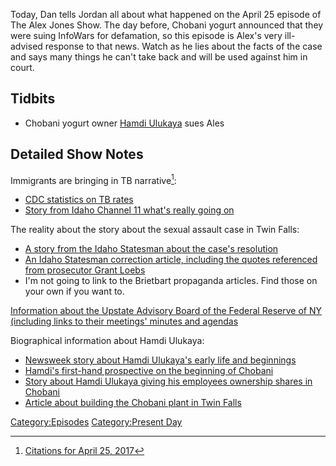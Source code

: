 {{DEFAULTSORT:
    #_EPISODE_0034:April 25, 2017
}}{{Episode
    | title           = April 25, 2017
    | caption         = Listen to this episode on [https://knowledgefight.libsyn.com/knowledge-fight-april-25-2017 Libsyn] [https://open.spotify.com/episode/0lypKRWfdw4p80PshOg6lW Spotify], Read the [[Transcript/34: April 25, 2017|Unofficial Transcript]]
    | episodeNumber   = 34
    | length          = 02:48:25
    | airDate         = April 28, 2017
    | coverageDate    = April 25, 2017
    | episodeType     = [[:Category:Present Day|Present Day]]
    | appearance      = [[Hamdi Ulukaya]]
    | oocDrop         = I will win or I will die.
    | previousEpisode = [[33: April 22, 2017]]
    | nextEpisode     = [[35: Custody Press Conference]]
}}

{{Stub}}

Today, Dan tells Jordan all about what happened on the April 25 episode of The Alex Jones Show. The day before, Chobani yogurt announced that they were suing InfoWars for defamation, so this episode is Alex's very ill-advised response to that news. Watch as he lies about the facts of the case and says many things he can't take back and will be used against him in court.

==Tidbits==

*Chobani yogurt owner [[Hamdi Ulukaya]] sues Ales

==Detailed Show Notes==

Immigrants are bringing in TB narrative<ref>[https://knowledgefight.com/research/2017/4/27/citations-for-april-25-2017 Citations for April 25, 2017]</ref>:

*[https://www.cdc.gov/mmwr/volumes/66/wr/mm6611a2.htm?s_cid=mm6611a2_w CDC statistics on TB rates]
*[http://www.kmvt.com/content/news/7-Refugees-confirmed-with-TB-no-threat-to-public-safety-384769711.html Story from Idaho Channel 11 what's really going on]

The reality about the story about the sexual assault case in Twin Falls:

*[http://www.idahostatesman.com/news/state/article142759434.html A story from the Idaho Statesman about the case's resolution]
*[http://www.idahostatesman.com/news/state/idaho/article84829787.html An Idaho Statesman correction article, including the quotes referenced from prosecutor Grant Loebs]
*I'm not going to link to the Brietbart propaganda articles. Find those on your own if you want to.

[https://www.newyorkfed.org/aboutthefed/ag_upstateny_regional.html Information about the Upstate Advisory Board of the Federal Reserve of NY (including links to their meetings' minutes and agendas]

Biographical information about Hamdi Ulukaya:

*[http://www.newsweek.com/2013/06/12/its-all-greek-him-chobanis-unlikely-success-story-237526.html Newsweek story about Hamdi Ulukaya's early life and beginnings]
*[https://www.inc.com/kimberly-weisul/chobanis-hamdi-ulukaya-dairy-boy-made-good.html Hamdi's first-hand prospective on the beginning of Chobani]
*[https://www.usatoday.com/story/money/2016/04/27/chobani-employees-get-surprise-ownership-stake/83585844/ Story about Hamdi Ulukaya giving his employees ownership shares in Chobani]
*[http://www.turkofamerica.com/index.php?option=com_content&task=view&id=1223&Itemid=57 Article about building the Chobani plant in Twin Falls]

[[Category:Episodes]]
[[Category:Present Day]]
